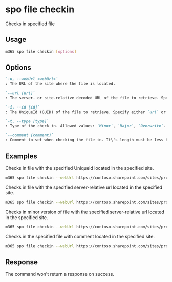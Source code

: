 
# spo file checkin

Checks in specified file

## Usage

```sh
m365 spo file checkin [options]
```

## Options

```md definition-list
`-u, --webUrl <webUrl>`
: The URL of the site where the file is located.

`--url [url]`
: The server- or site-relative decoded URL of the file to retrieve. Specify either `url` or `id` but not both.

`-i, --id [id]`
: The UniqueId (GUID) of the file to retrieve. Specify either `url` or `id` but not both.

`-t, --type [type]`
: Type of the check in. Allowed values: `Minor`, `Major`, `Overwrite`. Defaults to `Major`.

`--comment [comment]`
: Comment to set when checking the file in. It\'s length must be less than 1024 letters. Default is empty string.
```

<Global />

## Examples

Checks in file with the specified UniqueId located in the specified site.

```sh
m365 spo file checkin --webUrl https://contoso.sharepoint.com/sites/project-x --id 'b2307a39-e878-458b-bc90-03bc578531d6'
```

Checks in file with the specified server-relative url located in the specified site.

```sh
m365 spo file checkin --webUrl https://contoso.sharepoint.com/sites/project-x --url '/sites/project-x/documents/Test1.docx'
```

Checks in minor version of file with the specified server-relative url located in the specified site.

```sh
m365 spo file checkin --webUrl https://contoso.sharepoint.com/sites/project-x --url '/sites/project-x/documents/Test1.docx' --type Minor
```

Checks in the specified file with comment located in the specified site.

```sh
m365 spo file checkin --webUrl https://contoso.sharepoint.com/sites/project-x --url '/sites/project-x/documents/Test1.docx' --comment 'approved'
```

## Response

The command won't return a response on success.
